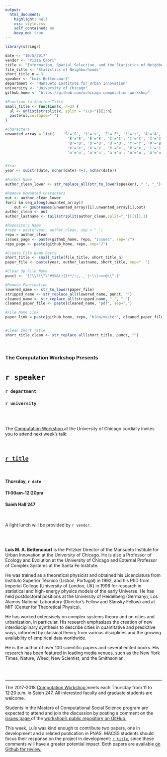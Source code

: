 ```yaml
---
output:
  html_document:
    highlight: null
    css: style.css
    self_contained: no
    keep_md: true
---
```


```r
library(stringr)

date <- "10/5/2017"
vendor <- "Pizza Capri"
title <- "Information, Spatial Selection, and the Statistics of Neighborhoods"
file_title <- "Statistics of Neighborhoods"
short_title_n = 3
speaker <- "Luís Bettencourt"
department <- "Mansueto Institute for Urban Innovation"
university <- "University of Chicago"
github_home <- "https://github.com/uchicago-computation-workshop"


```

```r
#Function to Shorten Title
small_title <- function(x, n=3) {
  ul <- unlist(strsplit(x, split = "\\s+"))[1:n]
  paste(ul,collapse=" ")
}

#Characters
unwanted_array = list(    'Š'='S', 'š'='s', 'Ž'='Z', 'ž'='z', 'À'='A', 'Á'='A', 'Â'='A', 'Ã'='A', 'Ä'='A', 'Å'='A', 'Æ'='A', 'Ç'='C', 'È'='E', 'É'='E',
                            'Ê'='E', 'Ë'='E', 'Ì'='I', 'Í'='I', 'Î'='I', 'Ï'='I', 'Ñ'='N', 'Ò'='O', 'Ó'='O', 'Ô'='O', 'Õ'='O', 'Ö'='O', 'Ø'='O', 'Ù'='U',
                            'Ú'='U', 'Û'='U', 'Ü'='U', 'Ý'='Y', 'Þ'='B', 'ß'='Ss', 'à'='a', 'á'='a', 'â'='a', 'ã'='a', 'ä'='a', 'å'='a', 'æ'='a', 'ç'='c',
                            'è'='e', 'é'='e', 'ê'='e', 'ë'='e', 'ì'='i', 'í'='i', 'î'='i', 'ï'='i', 'ð'='o', 'ñ'='n', 'ò'='o', 'ó'='o', 'ô'='o', 'õ'='o',
                            'ö'='o', 'ø'='o', 'ù'='u', 'ú'='u', 'û'='u', 'ý'='y', 'ý'='y', 'þ'='b', 'ÿ'='y' )


#Year
year <- substr(date, nchar(date)-4+1, nchar(date))

#Author Name
author_clean_lower <- str_replace_all(str_to_lower(speaker), " ", "_")

#Remove Unwanted Characters
out <- author_clean_lower
for(i in seq_along(unwanted_array))
    out <- gsub(names(unwanted_array)[i],unwanted_array[i],out)
author_clean <- out
author_lastname <- tail(strsplit(author_clean,split="_")[[1]],1)

#Repository Name
#repo = paste(year, author_clean, sep = "_")
repo = author_clean
issues_page <- paste(github_home, repo, "issues", sep="/")
repo_page <- paste(github_home, repo, sep="/")

#Create File Name Parts
short_title <- small_title(file_title, short_title_n)
paper_file <- paste(year, author_lastname, short_title, sep="  ")

#Clean Up File Name
punct <- '[]\\?!\"\'#$%&(){}+*/:;,._`|~\\[<=>@\\^-]'

#Remove Punctuation
lowered_name <- str_to_lower(paper_file)
stripped_name <- str_replace_all(lowered_name, punct, "")
cleaned_name <- str_replace_all(stripped_name, " ", "_")
cleaned_paper_file <- paste(cleaned_name, "pdf", sep=".")

#File Name Link
paper_link = paste(github_home, repo, "blob/master", cleaned_paper_file, sep="/"  )


#Clean Short Title
short_title_clean <- str_replace_all(short_title, punct, "")

```

<br>

<h3 class=pfblock-header> The Computation Workshop Presents </h3>

<h1 class=pfblock-header3> `r speaker` </h1>
<h3 class=pfblock-header3> `r department` </h3>
<h3 class=pfblock-header3> `r university` </h3>

<br><br>



<p class=pfblock-header3>The <a href="https://macss.uchicago.edu/content/computation-workshop"> Computation Workshop </a> at the University of Chicago cordially invites you to attend next week's talk:</p>

<br>

<div class=pfblock-header3>
<h2 class=pfblock-header> 
  <a href="`r paper_link`" >`r title`</a>
</h2>

<br>
</div>

<h4 class=pfblock-header3> Thursday, `r date` </h4>
<h4 class=pfblock-header3> 11:00am-12:20pm </h4>
<h4 class=pfblock-header3> Saieh Hall 247 </h4>

<br>

<p class=pfblock-header3>A light lunch will be provided by `r vendor`.</p>

<br><br>

<!--Insert Faculty Bio Here-->
<div class=footertext2>


  **Luís M. A. Bettencourt** is the Pritzker Director of the Mansueto Institute for Urban Innovation at the University of Chicago. He is also a Professor of Ecology and Evolution at the University of Chicago and External Professor of Complex Systems at the Santa Fe Institute. 
  
  He was trained as a theoretical physicist and obtained his Licenciatura from Instituto Superior Técnico (Lisbon, Portugal) in 1992, and his PhD from Imperial College (University of London, UK) in 1996 for research in statistical and high-energy physics models of the early Universe.  He has held postdoctoral positions at the University of Heidelberg (Germany), Los Alamos National Laboratory (Director’s Fellow and Slansky Fellow) and at MIT (Center for Theoretical Physics).
  
  He has worked extensively on complex systems theory and on cities and urbanization, in particular. His research emphasizes the creation of new interdisciplinary synthesis to describe cities in quantitative and predictive ways, informed by classical theory from various disciplines and the growing availability of empirical data worldwide. 
  
  He is the author of over 100 scientific papers and several edited books. His research has been featured in leading media venues, such as the New York Times, Nature, Wired, New Scientist, and the Smithsonian.


</div>
<br><br>

---

<p class=footertext> The 2017-2018 <a href="https://macss.uchicago.edu/content/computation-workshop"> Computation Workshop </a> meets each Thursday from 11 to 12:20 p.m. in Saieh 247. All interested faculty and graduate students are welcome.</p> 

<p class=footertext>Students in the Masters of Computational Social Science program are expected to attend and join the discussion by posting a comment on the <a href="`r issues_page`"> issues page </a> of the <a href="`r repo_page`"> workshop's public repository on GitHub.</a></p>

<p class=footertext>This week, Luís was kind enough to contribute two papers, one in development and a related publication in PNAS. MACSS students should focus their response on the project in development: <a href="`r paper_link`" >`r title`</a>, since these comments will have a greater potential impact. Both papers are available <a href="`r repo_page`"> on Github for review. </a></p>

